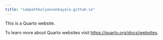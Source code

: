 ```yaml
---
title: "sampathkalyanvankayala.github.io"
---
```


This is a Quarto website.

To learn more about Quarto websites visit <https://quarto.org/docs/websites>.

```r

```
